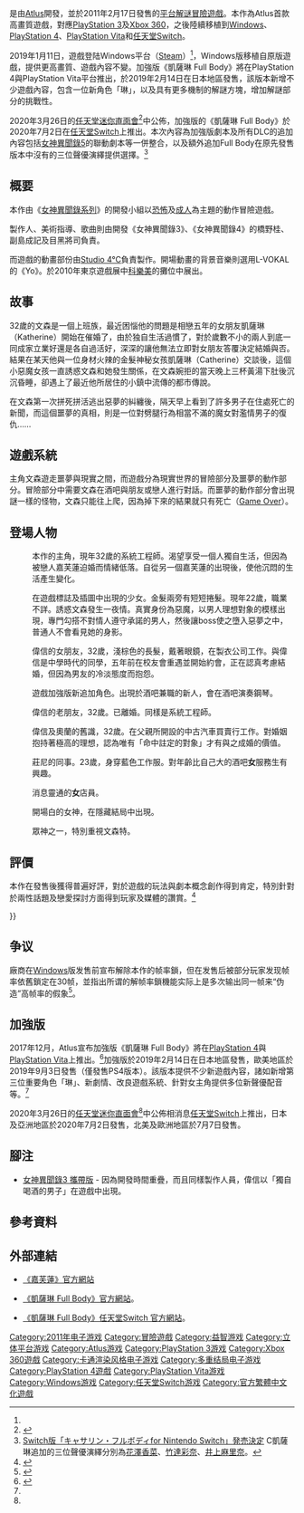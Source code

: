 {{NoteTA
|G1=Games
|1=zh-cn:凯瑟琳; zh-tw:凱薩琳; zh-hk:嘉芙蓮;
|2=zh-cn:文森特; zh-tw:文森特; zh-hk:偉信;
|3=zh-cn:强纳森; zh-tw:強納森; zh-hk:莊尼;
|4=zh-cn:文森; zh-tw:文森; zh-hk:偉信;
}}
{{Infobox VG
| title = 嘉芙蓮
| image= CatherineDouble Covers.jpg
| caption= 日本Playstation 3版封面<br />图为游戏同名主角凯瑟琳
| japanese= キャサリン
| english= Catherine
| developer = [[Atlus|Atlus]]
| publisher = '''PlayStation 3、Xbox 360'''{{vgrelease|WW|[[Atlus|Atlus]]|EU|[[Deep_Silver|Deep Silver]]}}'''Microsoft Windows'''{{vgrelease|WW|[[世嘉|世嘉]]}}
| director= 橋野桂<ref name="Catherine Product Information">{{cite web |url=http://cathy.atlus.co.jp/product/ |title=キャサリン – CATHERINE – |author=Atlus |date=2010-08-23 |work= |publisher=Atlus |accessdate=2010-08-23 |deadurl=yes |archiveurl=https://web.archive.org/web/20100826024214/http://cathy.atlus.co.jp/product/ |archivedate=2010-08-26 }}</ref>
| artist= 副島成記<small>（角色设定）</small><ref name="Catherine Product Information"/>
| composer = [[目黑將司|目黑將司]]<ref name="Catherine Product Information"/>
| engine = [[Gamebryo|Gamebryo]]
| platforms = {{Unbulleted list|[[PlayStation_3|PlayStation 3]]<ref name="Catherine Product Information"/>|[[Xbox_360|Xbox 360]]<ref name="Catherine Product Information"/>|[[Microsoft_Windows|Microsoft Windows]]<ref name="Catherine Classic" />|[[PlayStation_4|PlayStation 4]]|[[PlayStation_Vita|PlayStation Vita]]|[[任天堂Switch|任天堂Switch]]}}
| released = '''原版'''<br/>'''PlayStation 3、Xbox 360'''{{vgrelease|JP|2011年2月17日<ref name="Catherine Japanese Release Date">{{cite web |url=http://cathy.atlus.co.jp/blog/2010/10/post-10.html |title=Date Decision! |date=2010-10-22 |work= |publisher=Atlus, Co. |accessdate=2011-02-16 |archive-date=2012-07-10 |archive-url=https://www.webcitation.org/692qdftnM?url=http://cathy.atlus.co.jp/blog/2010/10/post-10.html |dead-url=yes }}</ref>|NA|2011年7月26日<ref name="NADATE">{{cite web | url = http://www.computerandvideogames.com/291272/news/catherine-hitting-us-in-july-says-gamestop/ | first = Mike | last = Jackson | title = News: Catherine hitting US in July, says GameStop | date = 2011-02-28 | accessdate = 2011-03-01 | publisher = ComputerAndVideoGames.com | archive-date = 2012-07-10 | archive-url = https://www.webcitation.org/692qeL7zr?url=http://www.computerandvideogames.com/291272/catherine-hitting-us-in-july-says-gamestop/ | dead-url = no }}</ref>|EU|2012年2月10日<ref name=EU_release>{{cite web |last=Phillips |first=Tom |url=http://www.eurogamer.net/articles/2011-11-24-catherine-european-release-date-narrowed |title=Catherine European release date narrowed • News • |publisher=Eurogamer.net |date=2011-11-24 |accessdate=2012-07-10 |archive-date=2012-01-19 |archive-url=https://web.archive.org/web/20120119063829/http://www.eurogamer.net/articles/2011-11-24-catherine-european-release-date-narrowed |dead-url=no }}</ref>}}'''Microsoft Windows'''{{vgrelease|WW|2019年1月11日<ref name="Catherine Classic">{{Cite web |url = https://www.gamersky.com/news/201901/1143268.shtml |title = 原版《凯瑟琳》登陆Steam：售价125元 不支持中文 |author = J1ang |date = 2019-01-11 |publisher = 游民星空 |language = zh-cn |accessdate = 2019-01-11 |archive-date = 2019-01-11 |archive-url = https://web.archive.org/web/20190111232525/https://www.gamersky.com/news/201901/1143268.shtml |dead-url = no }}</ref>}}'''凱薩琳 Full Body'''<br/>'''PlayStation 4'''{{Video game release|JP|February 14, 2019<ref name="ps4 date">{{cite news |title=【TGS 18】《凱薩琳 Full Body》確定 2019 年 2 月推出 逃離完全熟成的濃厚誘惑陷阱 |url=https://gnn.gamer.com.tw/0/168080.html |accessdate=2019-01-11 |publisher=[[巴哈姆特電玩資訊站|巴哈姆特電玩資訊站]] |date=2018-09-12 |archive-date=2019-01-11 |archive-url=https://web.archive.org/web/20190111232542/https://gnn.gamer.com.tw/0/168080.html |dead-url=no }}</ref>|NA|September 3, 2019}}'''PlayStation Vita'''{{Video game release|JP|February 14, 2019}}'''任天堂Switch'''{{Video game release|日本/亞洲|July 2, 2020|北美/歐洲|July 7, 2020}}
| genre = [[平台游戏|平台解谜]]<ref>{{cite web|title=New Catherine trailer shows gameplay for the first time|author=Ryan Winterhalter|publisher=[[GamesRadar|GamesRadar]]|date=2010-01-05|url=http://www.gamesradar.com/xbox360/catherine/news/new-catherine-trailer-shows-gameplay-for-the-first-time/a-2011010515164065036/g-2010081911452055090|accessdate=2011-03-07}}</ref><ref>{{cite web|title=Atlus Confirms Western Catherine Release|author=Nathan Brown|work=[[Edge_(magazine)|Edge]]|date=2011-03-01|url=http://www.next-gen.biz/news/atlus-confirms-western-catherine-release|accessdate=2011-04-01}}{{dead link|date=2017年11月 |bot=InternetArchiveBot |fix-attempted=yes }}</ref>、[[冒险游戏|冒险]]<ref>{{cite web|title=Japanese Video Game Chart: Catherine Sexes Her Way to the Top|publisher=SPOnG|date=2011-02-25|url=http://spong.com/article/23909/Japanese-Video-Game-Chart-Catherine-Sexes-Her-Way-to-the-Top|accessdate=2011-03-18|archive-date=2011-02-28|archive-url=https://web.archive.org/web/20110228224938/http://spong.com/article/23909/Japanese-Video-Game-Chart-Catherine-Sexes-Her-Way-to-the-Top|dead-url=no}}</ref>
| modes = [[单人电子游戏|单人]]、[[多人电子游戏|多人游戏]]<ref name="Catherine Product Information"/>
}}

{{Vgname|嘉芙蓮|ja=キャサリン|en=Catherine|cn=凯瑟琳|hk=嘉芙蓮|tw=凱薩琳}}是由[[Atlus|Atlus]]開發，並於2011年2月17日發售的[[平台游戏|平台解谜]][[冒險遊戲|冒險遊戲]]。本作為Atlus首款高畫質遊戲，對應[[PlayStation_3|PlayStation 3]]及[[Xbox_360|Xbox 360]]，之後陸續移植到[[Windows|Windows]]、[[PlayStation_4|PlayStation 4]]、[[PlayStation_Vita|PlayStation Vita]]和[[任天堂Switch|任天堂Switch]]。

2019年1月11日，遊戲登陆Windows平台（[[Steam|Steam]]）<ref name="Catherine Classic" />，Windows版移植自原版遊戲，提供更高畫質、遊戲內容不變。加強版《凱薩琳 Full Body》將在PlayStation 4與PlayStation Vita平台推出，於2019年2月14日在日本地區發售，該版本新增不少遊戲內容，包含一位新角色「琳」，以及具有更多機制的解謎方塊，增加解謎部分的挑戰性。

2020年3月26日的[[任天堂直面會|任天堂迷你直面會]]<ref name="NDmini 20200326">{{Cite web |url=https://www.youtube.com/watch?v=gFT57ci8PcE |title=Nintendo Direct mini 2020.3.26 |accessdate=2020-03-28 |archive-date=2020-03-27 |archive-url=https://web.archive.org/web/20200327115646/https://www.youtube.com/watch?v=gFT57ci8PcE |dead-url=no }}</ref>中公佈，加強版的《凱薩琳 Full Body》於2020年7月2日在[[任天堂Switch|任天堂Switch]]上推出。本次內容為加強版劇本及所有DLC的追加內容包括[[女神異聞錄5|女神異聞錄5]]的聯動劇本等一併整合，以及額外追加Full Body在原先發售版本中沒有的三位聲優演繹提供選擇。<ref>[https://game.watch.impress.co.jp/docs/news/1243404.html Switch版「キャサリン・フルボディfor Nintendo Switch」発売決定] {{Wayback|url=https://game.watch.impress.co.jp/docs/news/1243404.html |date=20200327021222 }} C凱薩琳追加的三位聲優演繹分別為[[花澤香菜|花澤香菜]]、[[竹達彩奈|竹達彩奈]]、[[井上麻里奈|井上麻里奈]]。</ref>

== 概要 ==

本作由《[[女神異聞錄系列|女神異聞錄系列]]》的開發小組以[[恐怖遊戲|恐怖]]及[[成人遊戲|成人]]為主題的動作冒險遊戲。

製作人、美術指導、歌曲則由開發《女神異聞錄3》、《女神異聞錄4》的橋野桂、副島成記及目黑將司負責。

而遊戲的動畫部份由[[Studio_4°C|Studio 4°C]]負責製作。開場動畫的背景音樂則選用L-VOKAL的《Yo》。於2010年東京遊戲展中[[科樂美|科樂美]]的攤位中展出。

== 故事 ==

32歲的文森是一個上班族，最近困惱他的問題是相戀五年的女朋友凱薩琳（Katherine）開始在催婚了，由於独自生活過慣了，對於歲數不小的兩人到底一同成家立業好還是各自過活好，深深的讓他無法立即對女朋友答覆決定結婚與否。結果在某天他與一位身材火辣的金髮神秘女孩凱薩琳（Catherine）交談後，這個小惡魔女孩一直誘惑文森和她發生關係，在文森婉拒的當天晚上三杯黃湯下肚後沉沉昏睡，卻遇上了最近他所居住的小鎮中流傳的都市傳說。

{{cquote|如果做到崩壞之塔的夢，沒有知悉這一切的話就會死亡。}}

在文森第一次拼死拼活逃出惡夢的糾纏後，隔天早上看到了許多男子在住處死亡的新聞，而這個噩夢的真相，則是一位對劈腿行為相當不滿的魔女對濫情男子的復仇……

== 遊戲系統 ==
主角文森遊走噩夢與現實之間，而遊戲分為現實世界的冒險部分及噩夢的動作部分。冒險部分中需要文森在酒吧與朋友或戀人進行對話。而噩夢的動作部分會出現謎一樣的怪物，文森只能往上爬，因為掉下來的結果就只有死亡（[[Game_Over|Game Over]]）。

== 登場人物 ==
;{{nihongo|-{zh-cn:文森特·布鲁克斯;zh-hk:偉信·布魯克斯;zh-tw:文森特·布魯克斯}-|ヴィンセント・ブルックス|Vincent Brooks|[[声优|声优]]：[[山寺宏一|山寺宏一]]}}
: 本作的主角，現年32歲的系統工程師。渴望享受一個人獨自生活，但因為被戀人嘉芙蓮迫婚而情緒低落。自從另一個嘉芙蓮的出現後，使他沉悶的生活產生變化。

; {{nihongo|嘉芙蓮|キャサリン|Catherine|声优：[[澤城美雪|澤城美雪]]}}
: 在遊戲標誌及插圖中出現的少女。金髮兩旁有短短捲髮。現年22歲，職業不詳。誘惑文森發生一夜情。真實身份為惡魔，以男人理想對象的模樣出現，專門勾搭不對情人遵守承諾的男人，然後讓boss使之墮入惡夢之中，普通人不會看見她的身影。

;{{nihongo|-{zh-cn:凯瑟琳·麦克布莱德;zh-hk:嘉芙蓮·麥拜特;zh-tw:凱薩琳·麥克布萊德}-|キャサリン・マクブライド|Katherine McBride|声优：[[三石琴乃|三石琴乃]]}}
: 偉信的女朋友，32歲，淺棕色的長髮，戴著眼鏡，在製衣公司工作。與偉信是中學時代的同學，五年前在校友會重遇並開始約會，正在認真考慮結婚，但因為男友的冷淡態度而抱怨。

;{{nihongo|-{zh-cn:凯瑟「琳」;zh-hk:嘉芙「蓮」;zh-tw:凱薩「琳」}-|キャサ「リン」|Qatherine / Rin|声优：[[平野綾|平野綾]]}}
: 遊戲加強版新追加角色。出現於酒吧兼職的新人，會在酒吧演奏鋼琴。

; {{nihongo|奧蘭多·哈迪克|オーランド|Orlando Haddick|声优：[[平田廣明|平田廣明]]}}
: 偉信的老朋友，32歲。已離婚。同樣是系統工程師。

;{{nihongo|-{zh-cn:乔纳森·「强尼」·阿尼加;zh-hk:約拿單·「莊尼」·阿尼加;zh-tw:喬納森·「強尼」·阿尼加}-|ジョニー|Jonathan "Jonny" Ariga|声优：[[子安武人|子安武人]]}}
: 偉信及奧蘭的舊識，32歲。在父親所開設的中古汽車買賣行工作。對婚姻抱持著極高的理想，認為唯有「命中註定的對象」才有與之成婚的價值。

;{{nihongo|-{zh-cn:托比亚斯·「托比」·尼宾斯;zh-hk:杜比亞斯·「杜比」·尼賓斯;zh-tw:托比亞斯·「托比」·尼賓斯}-|トビー|Tobias "Toby" Nebbins|声优：[[谷山紀章|谷山紀章]]}}
: 莊尼的同事。23歲，身穿藍色工作服。對年齡比自己大的酒吧'''女'''服務生有興趣。

;{{nihongo|-{zh-cn:埃里卡·安德森;zh-hk:埃里卡·安達臣;zh-tw:艾莉卡·安德森}-|エリカ|Erica Anderson|声优：[[皆川純子|皆川純子]]}}
: 消息靈通的'''女'''店員。

; {{nihongo|午夜维纳斯/石田露西|ミッドナイト・ヴィーナス / 石田☆ルウ|Midnight Venus / Rue Ishida|配音：皆川純子}}
: 開場白的女神，在隱藏結局中出現。

; {{nihongo|[[亞斯她錄|亞斯塔羅特]]|アスタロト|Astaroth|声优：皆川純子}}
: 眾神之一，特別重視文森特。

== 評價 ==
本作在發售後獲得普遍好評，對於遊戲的玩法與劇本概念創作得到肯定，特別針對於兩性話題及戀愛探討方面得到玩家及媒體的讚賞。<ref name=GRadar>{{cite web |url=http://www.gamesradar.com/f/catherine-import-review/a-2011030816833522052 |title=Catherine import review |publisher=GamesRadar |date=2011-03-08 |accessdate=2011-07-22 |archiveurl=https://web.archive.org/web/20121013155842/http://www.gamesradar.com/catherine-import-review/ |archivedate=2012-10-13 |dead-url=no }}</ref> 

{{Video game reviews
|MC = (X360) 82/100<ref name="mc_360">{{cite web |url=http://www.metacritic.com/game/xbox-360/catherine |title=Catherine for Xbox 360 Reviews, Ratings, Credits, and More at Metacritic |publisher=Metacritic.com |date=2011-07-15 |accessdate=2011-07-22 |archiveurl=https://web.archive.org/web/20120820145250/http://www.metacritic.com/game/xbox-360/catherine |archivedate=2012-08-20 |dead-url=no }}</ref><br />(PS3) 79/100<ref name="mc_ps3">{{cite web |url=http://www.metacritic.com/game/playstation-3/catherine |title=Catherine for PlayStation 3 Reviews, Ratings, Credits, and More at Metacritic |publisher=Metacritic.com |date=2011-07-15 |accessdate=2011-07-22 |archiveurl=https://web.archive.org/web/20120819220835/http://www.metacritic.com/game/playstation-3/catherine |archivedate=2012-08-19 |dead-url=no }}</ref><br />(PC) 80/100<ref name="mc_pc">{{cite web |url=https://www.metacritic.com/game/pc/catherine-classic |title=Catherine Classic for PC Reviews - Metacritic |publisher=Metacritic.com |date=2019-01-10 |accessdate=2019-04-29 |archive-url=https://web.archive.org/web/20190319144909/https://www.metacritic.com/game/pc/catherine-classic |archive-date=2019-03-19 |dead-url=no }}</ref><br />(PS4) 81/100<ref name="mc_ps4">{{cite web |url=https://www.metacritic.com/game/playstation-4/catherine-full-body |title=Catherine Full Body for PS4 Reviews - Metacritic |publisher=Metacritic.com |date=2019-09-03 |accessdate=2019-11-30 |archive-url=https://web.archive.org/web/20191130215838/https://www.metacritic.com/game/playstation-4/catherine-full-body |archive-date=2019-11-30 |dead-url=no }}</ref>
<!-- Reviewers -->
|CVG = 8/10
|GRadar = 8/10
|GSpot = 8.5/10<ref name="gspot_catherine">{{cite web |url=http://www.gamespot.com/xbox360/action/catherine/review.html |title=Catherine Review, Catherine Xbox 360 Review |publisher=GameSpot.com |accessdate=2011-07-22 |archiveurl=https://web.archive.org/web/20110820042942/http://www.gamespot.com/xbox360/action/catherine/review.html |archivedate=2011-08-20 |dead-url=no }}</ref>
|GT = 7.8/10<ref>{{cite web |url=http://www.gametrailers.com/game/catherine/13734 |title=Catherine Video Game | Reviews, Trailers & Interviews |publisher=GameTrailers.com |accessdate=2011-07-22 |archiveurl=https://web.archive.org/web/20110719143557/http://www.gametrailers.com/game/catherine/13734 |archivedate=2011-07-19 |dead-url=no }}</ref>
|IGN = 9/10

| rev1 = ''[[The_Daily_Telegraph|The Telegraph]]''
| rev1Score = {{rating|4|5}}<ref name="TTelegraph">{{cite web |last=Hoggins |first=Tom |date=2019-01-10 |url=https://www.telegraph.co.uk/gaming/reviews/catherine-classic-review-surreal-cult-classic-now-available/ |title=Catherine review {{!}} Surreal cult classic now available on PC |work=[[The_Daily_Telegraph|The Telegraph]] |accessdate=2019-04-29 |archive-url=https://web.archive.org/web/20190411173757/https://www.telegraph.co.uk/gaming/reviews/catherine-classic-review-surreal-cult-classic-now-available/ |archive-date=2019-04-11 |dead-url=no }}</ref>
}}
== 争议 ==
廠商在[[Microsoft_Windows|Windows]]版发售前宣布解除本作的帧率鎖，但在发售后被部分玩家发现帧率依舊鎖定在30帧，並指出所谓的解帧率鎖機能实际上是多次输出同一帧来“伪造”高帧率的假象<ref>{{Cite web |url = https://www.gamersky.com/news/201901/1143518.shtml |title = 《凯瑟琳》Steam特别好评 但游戏帧数被质疑造假 |author = 夜雨陈灯 |date = 2019-01-11 |publisher = 游民星空 |language = zh-cn |accessdate = 2019-01-11 |archive-date = 2019-01-11 |archive-url = https://web.archive.org/web/20190111232438/https://www.gamersky.com/news/201901/1143518.shtml |dead-url = no }}</ref>。

== 加強版 ==
2017年12月，Atlus宣布加強版《凱薩琳 Full Body》將在[[PlayStation_4|PlayStation 4]]與[[PlayStation_Vita|PlayStation Vita]]上推出。<ref>{{cite news |title=成人驚悚冒險遊戲《凱薩琳》將於 PS4 / PS Vita 推出完全版《凱薩琳 Full Body》 |url=https://gnn.gamer.com.tw/5/156765.html |accessdate=2019-01-11 |publisher=[[巴哈姆特電玩資訊站|巴哈姆特電玩資訊站]] |date=2017-12-19 |archive-date=2019-01-11 |archive-url=https://web.archive.org/web/20190111175743/https://gnn.gamer.com.tw/5/156765.html |dead-url=no }}</ref>加強版於2019年2月14日在日本地區發售，歐美地區於2019年9月3日發售（僅發售PS4版本）。該版本提供不少新遊戲內容，諸如新增第三位重要角色「琳」、新劇情、改良遊戲系統、針對女主角提供多位新聲優配音等。<ref name="ps4 date"/>

2020年3月26日的[[任天堂直面會|任天堂迷你直面會]]<ref name="NDmini 20200326"/>中公佈相消息[[任天堂Switch|任天堂Switch]]上推出，日本及亞洲地區於2020年7月2日發售，北美及歐洲地區於7月7日發售。

== 腳注 ==
* [[女神異聞錄3|女神異聞錄3 攜帶版]] - 因為開發時間重疊，而且同樣製作人員，偉信以「獨自喝酒的男子」在遊戲中出現。

== 參考資料 ==
{{Reflist|2}}

== 外部連結 ==
* {{ja}}[http://cathy.atlus.co.jp/ 《嘉芙蓮》官方網站]{{Wayback|url=http://cathy.atlus.co.jp/ |date=20110301081542 }}
* {{ja}}[http://fullbody.jp/ 《凱薩琳 Full Body》官方網站]{{Wayback|url=http://fullbody.jp/ |date=20180912091929 }}。
* {{ja}}[http://fullbody.jp/switch/ 《凱薩琳 Full Body》任天堂Switch 官方網站]{{Wayback|url=http://fullbody.jp/switch/ |date=20200327142211 }}。

{{DEFAULTSORT:Catherine}}
[[Category:2011年电子游戏|Category:2011年电子游戏]]
[[Category:冒險遊戲|Category:冒險遊戲]]
[[Category:益智游戏|Category:益智游戏]]
[[Category:立体平台游戏|Category:立体平台游戏]]
[[Category:Atlus游戏|Category:Atlus游戏]]
[[Category:PlayStation_3游戏|Category:PlayStation 3游戏]]
[[Category:Xbox_360遊戲|Category:Xbox 360遊戲]]
[[Category:卡通渲染风格电子游戏|Category:卡通渲染风格电子游戏]]
[[Category:多重结局电子游戏|Category:多重结局电子游戏]]
[[Category:PlayStation_4遊戲|Category:PlayStation 4遊戲]]
[[Category:PlayStation_Vita游戏|Category:PlayStation Vita游戏]]
[[Category:Windows游戏|Category:Windows游戏]]
[[Category:任天堂Switch游戏|Category:任天堂Switch游戏]]
[[Category:官方繁體中文化遊戲|Category:官方繁體中文化遊戲]]